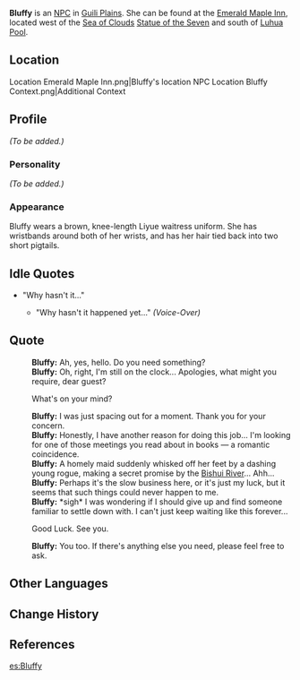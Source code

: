 {{Meta
<!-- Remove this template after adding the missing info -->
|missing_NPC_profile  = yes
}}
{{Character Infobox
|type             = NPC
|image            = NPC Bluffy.png
|region           = Liyue
|affiliation      = Emerald Maple Inn
|voiceJP          = Maki Hida (肥田 真紀)<ref>Archived, Amuleto: [https://web.archive.org/web/20210516185844/amuleto.jp/talents/肥田-真紀.html JP VA's Profile]<!--[[File:Archived Webpage – Amuleto Maki Hida (肥田 真紀) – JP VA%27s Profile.png]]--></ref>
}}
'''Bluffy''' is an [[NPC]] in [[Guili Plains]]. She can be found at the [[Emerald Maple Inn]], located west of the [[Sea of Clouds]] [[Statue of the Seven]] and south of [[Luhua Pool]].

==Location==
<gallery hideaddbutton="true" captionalign="center">
Location Emerald Maple Inn.png|Bluffy's location
NPC Location Bluffy Context.png|Additional Context
</gallery>

==Profile==
''(To be added.)''

===Personality===
''(To be added.)''

===Appearance===
Bluffy wears a brown, knee-length Liyue waitress uniform. She has wristbands around both of her wrists, and has her hair tied back into two short pigtails.

==Idle Quotes==
* "Why hasn't it..."
** {{A|VO Bluffy 01.ogg}} "Why hasn't it happened yet..." ''(Voice-Over)''

==Quote==
{{Dialogue start}}
:'''Bluffy:''' Ah, yes, hello. Do you need something?
:'''Bluffy:''' Oh, right, I'm still on the clock... Apologies, what might you require, dear guest?
:{{DIcon}} What's on your mind?
:'''Bluffy:''' I was just spacing out for a moment. Thank you for your concern.
:'''Bluffy:''' Honestly, I have another reason for doing this job... I'm looking for one of those meetings you read about in books &mdash; a romantic coincidence.
:'''Bluffy:''' A homely maid suddenly whisked off her feet by a dashing young rogue, making a secret promise by the [[Bishui River]]... Ahh...
:'''Bluffy:''' Perhaps it's the slow business here, or it's just my luck, but it seems that such things could never happen to me.
:'''Bluffy:''' *sigh* I was wondering if I should give up and find someone familiar to settle down with. I can't just keep waiting like this forever...
:{{DIcon}} Good Luck. See you.
:'''Bluffy:''' You too. If there's anything else you need, please feel free to ask.
{{Dialogue end}}

==Other Languages==
{{Other Languages
|default_hidden = 1
|en      = Bluffy
|zhs     = 阿直
|zhs_rm  = Āzhí
|zht     = 阿直
|zht_rm  = Āzhí
|ja      = 直
|ja_rm   = Jiki{{Assumed}}
|ko      = 진아
|ko_rm   = Jin'a
|es      = Bluffy
|fr      = Bluffy
|ru      = Мисс Чжи
|th      = Bluffy
|vi      = Bluffy
|de      = Bluffy
|id      = Bluffy
|pt      = Bluffy
}}

==Change History==
{{Change History|1.0}}

==References==
{{Reflist}}

[[es:Bluffy]]
